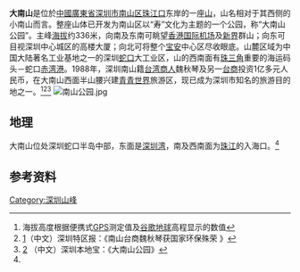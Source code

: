 {{expand|time=2011-02-18T19:46:18+00:00}}
{{Infobox Mountain
| table_width =
| Name             = 大南山
| other_name =
| native_name =
| Photo            = 大南山.JPG
| Photo size       = <!--照片大小-->
| photo_alt =
| Caption          = 大南山（北面）
| Elevation        = {{Convert|336|m|ft|0}}
| elevation_ref =
| Prominence       = <!--相對高度-->
| prominence_ref =
| Parent peak      = 
| Listing          = 
| Translation      = 
| Language         = 
| Pronunciation    = 
| pushpin_map      = China Guangdong
| pushpin_label_position = <!-- 圖標文字位置：left, right, top, bottom, none -->
| pushpin_map_caption    = 大南山的位置
| pushpin_mapsize        = <!--純數字，請勿加px-->
| label =
| map_relief = <!-- 如果不想使用Location map的地形圖，填map_relief=0 -->
| latd=22 |latm=30|lats=30 |latNS=N
| longd=113 |longm=54 |longs=5 |longEW=E
| coord_type = <!--用於Template:Infobox coord，如果留空，預設為mountain-->
| region = <!--用於Template:Infobox coord-->
| display = <!--用於Template:Infobox coord，如果留空，預設為inline,title -->
| Location         ={{flagicon|China}}[[中华人民共和国|中华人民共和国]]<br>[[广东省|广东省]][[深圳市|深圳市]][[南山区|南山区]]
| Range            = <!--山脈-->
| Grid_ref_UK      = 
| Grid_ref_Ireland = 
| Coordinates      = {{coord|22|30|30|N|113|54|5|E|type:mountain}}
| coordinates_ref  = 
| Topographic map  = <!--地形圖-->
| Type             = <!--類別-->
| Age              = <!--年齡-->
| Volcanic_Arc/Belt= 
| Last eruption    = <!--最近噴發-->
| First ascent     = <!--首次登頂-->
| Easiest route    = 大南山登山公路、登山步道
}}
'''大南山'''是位於[[中國|中國]][[廣東省|廣東省]][[深圳市|深圳市]][[南山区|南山区]][[珠江口|珠江口]]东岸的一座[[山|山]]，山名相对于其西侧的小南山而言。整座山体已开发为南山区以“寿”文化为主题的一个公园，称“大南山公园”。主峰[[海拔|海拔]]约336米，向南及东南可眺望[[香港国际机场|香港国际机场]]及[[香港新界|新界]]群山；向东可目视深圳中心城区的高楼大厦；向北可将整个[[宝安区|宝安]]中心区尽收眼底。山麓区域为中国大陆著名工业基地之一的深圳[[蛇口|蛇口]]大工业区，山的西南面有[[珠三角|珠三角]]重要的海运码头－蛇口[[赤湾港|赤湾港]]。1988年，深圳南山籍[[台湾商人|台湾商人]]魏秋琴及另一[[台商|台商]]投资1亿多元人民币，在大南山西面半山腰兴建[[青青世界|青青世界]]旅游区，现已成为深圳市知名的旅游目的地之一。<ref name="gg">海拔高度根据便携式[[GPS|GPS]]测定值及[[谷歌地球|谷歌地球]]高程显示的数值</ref><ref>[http://pdf.sznews.com/tqb/200102/0207/newsfile/f148-5.htm]{{dead link|date=2017年12月 |bot=InternetArchiveBot |fix-attempted=yes }}（中文）深圳特区报：《南山台商魏秋琴获国家环保殊荣
》</ref><ref>[http://ly.sz.bendibao.com/tour/2008312/ly63784.html] {{Wayback|url=http://ly.sz.bendibao.com/tour/2008312/ly63784.html |date=20190520022527 }}（中文）深圳本地宝：《大南山公园》</ref>
[[File:南山公园.jpg|thumb]]
==地理==
大南山位处深圳蛇口半岛中部，东面是[[深圳湾|深圳湾]]，南及西南面为[[珠江|珠江]]的入海口。<ref name="gg"/>
== 参考资料 ==
<div class="references-small">
<references />
</div>

{{深圳}}
[[Category:深圳山峰|Category:深圳山峰]]